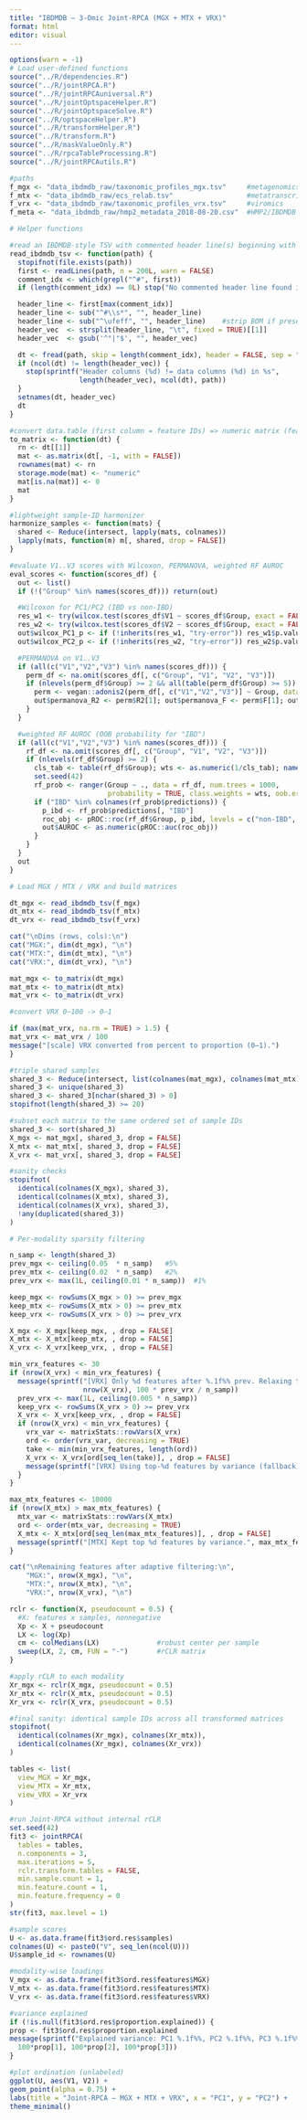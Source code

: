 ```yaml
---
title: "IBDMDB — 3-Omic Joint-RPCA (MGX + MTX + VRX)"
format: html
editor: visual
---
```


```r
options(warn = -1)
# Load user-defined functions
source("../R/dependencies.R")
source("../R/jointRPCA.R")
source("../R/jointRPCAuniversal.R")
source("../R/jointOptspaceHelper.R")
source("../R/jointOptspaceSolve.R")
source("../R/optspaceHelper.R")
source("../R/transformHelper.R")
source("../R/transform.R")
source("../R/maskValueOnly.R")
source("../R/rpcaTableProcessing.R")
source("../R/jointRPCAutils.R")

#paths
f_mgx <- "data_ibdmdb_raw/taxonomic_profiles_mgx.tsv"     #metagenomics
f_mtx <- "data_ibdmdb_raw/ecs_relab.tsv"                  #metatranscriptomics
f_vrx <- "data_ibdmdb_raw/taxonomic_profiles_vrx.tsv"     #viromics
f_meta <- "data_ibdmdb_raw/hmp2_metadata_2018-08-20.csv"  #HMP2/IBDMDB master metadata

# Helper functions

#read an IBDMDB-style TSV with commented header line(s) beginning with "#"
read_ibdmdb_tsv <- function(path) {
  stopifnot(file.exists(path))
  first <- readLines(path, n = 200L, warn = FALSE)
  comment_idx <- which(grepl("^#", first))
  if (length(comment_idx) == 0L) stop("No commented header line found in: ", path)

  header_line <- first[max(comment_idx)]
  header_line <- sub("^#\\s*", "", header_line)
  header_line <- sub("^\ufeff", "", header_line)    #strip BOM if present
  header_vec  <- strsplit(header_line, "\t", fixed = TRUE)[[1]]
  header_vec  <- gsub('^"|"$', "", header_vec)

  dt <- fread(path, skip = length(comment_idx), header = FALSE, sep = "\t", quote = "")
  if (ncol(dt) != length(header_vec)) {
    stop(sprintf("Header columns (%d) != data columns (%d) in %s",
                 length(header_vec), ncol(dt), path))
  }
  setnames(dt, header_vec)
  dt
}

#convert data.table (first column = feature IDs) => numeric matrix (features x samples)
to_matrix <- function(dt) {
  rn <- dt[[1]]
  mat <- as.matrix(dt[, -1, with = FALSE])
  rownames(mat) <- rn
  storage.mode(mat) <- "numeric"
  mat[is.na(mat)] <- 0
  mat
}

#lightweight sample-ID harmonizer
harmonize_samples <- function(mats) {
  shared <- Reduce(intersect, lapply(mats, colnames))
  lapply(mats, function(m) m[, shared, drop = FALSE])
}

#evaluate V1..V3 scores with Wilcoxon, PERMANOVA, weighted RF AUROC
eval_scores <- function(scores_df) {
  out <- list()
  if (!("Group" %in% names(scores_df))) return(out)

  #Wilcoxon for PC1/PC2 (IBD vs non-IBD)
  res_w1 <- try(wilcox.test(scores_df$V1 ~ scores_df$Group, exact = FALSE), silent = TRUE)
  res_w2 <- try(wilcox.test(scores_df$V2 ~ scores_df$Group, exact = FALSE), silent = TRUE)
  out$wilcox_PC1_p <- if (!inherits(res_w1, "try-error")) res_w1$p.value else NA_real_
  out$wilcox_PC2_p <- if (!inherits(res_w2, "try-error")) res_w2$p.value else NA_real_

  #PERMANOVA on V1..V3
  if (all(c("V1","V2","V3") %in% names(scores_df))) {
    perm_df <- na.omit(scores_df[, c("Group", "V1", "V2", "V3")])
    if (nlevels(perm_df$Group) >= 2 && all(table(perm_df$Group) >= 5)) {
      perm <- vegan::adonis2(perm_df[, c("V1","V2","V3")] ~ Group, data = perm_df, method = "euclidean")
      out$permanova_R2 <- perm$R2[1]; out$permanova_F <- perm$F[1]; out$permanova_p <- perm$`Pr(>F)`[1]
    }
  }

  #weighted RF AUROC (OOB probability for "IBD")
  if (all(c("V1","V2","V3") %in% names(scores_df))) {
    rf_df <- na.omit(scores_df[, c("Group", "V1", "V2", "V3")])
    if (nlevels(rf_df$Group) >= 2) {
      cls_tab <- table(rf_df$Group); wts <- as.numeric(1/cls_tab); names(wts) <- names(cls_tab)
      set.seed(42)
      rf_prob <- ranger(Group ~ ., data = rf_df, num.trees = 1000,
                        probability = TRUE, class.weights = wts, oob.error = TRUE)
      if ("IBD" %in% colnames(rf_prob$predictions)) {
        p_ibd <- rf_prob$predictions[, "IBD"]
        roc_obj <- pROC::roc(rf_df$Group, p_ibd, levels = c("non-IBD", "IBD"))
        out$AUROC <- as.numeric(pROC::auc(roc_obj))
      }
    }
  }
  out
}

# Load MGX / MTX / VRX and build matrices

dt_mgx <- read_ibdmdb_tsv(f_mgx)
dt_mtx <- read_ibdmdb_tsv(f_mtx)
dt_vrx <- read_ibdmdb_tsv(f_vrx)

cat("\nDims (rows, cols):\n")
cat("MGX:", dim(dt_mgx), "\n")
cat("MTX:", dim(dt_mtx), "\n")
cat("VRX:", dim(dt_vrx), "\n")

mat_mgx <- to_matrix(dt_mgx)
mat_mtx <- to_matrix(dt_mtx)
mat_vrx <- to_matrix(dt_vrx)

#convert VRX 0–100 -> 0–1

if (max(mat_vrx, na.rm = TRUE) > 1.5) {
mat_vrx <- mat_vrx / 100
message("[scale] VRX converted from percent to proportion (0–1).")
}

#triple shared samples
shared_3 <- Reduce(intersect, list(colnames(mat_mgx), colnames(mat_mtx), colnames(mat_vrx)))
shared_3 <- unique(shared_3)
shared_3 <- shared_3[nchar(shared_3) > 0]
stopifnot(length(shared_3) >= 20)

#subset each matrix to the same ordered set of sample IDs
shared_3 <- sort(shared_3)
X_mgx <- mat_mgx[, shared_3, drop = FALSE]
X_mtx <- mat_mtx[, shared_3, drop = FALSE]
X_vrx <- mat_vrx[, shared_3, drop = FALSE]

#sanity checks
stopifnot(
  identical(colnames(X_mgx), shared_3),
  identical(colnames(X_mtx), shared_3),
  identical(colnames(X_vrx), shared_3),
  !any(duplicated(shared_3))
)

# Per-modality sparsity filtering

n_samp <- length(shared_3)
prev_mgx <- ceiling(0.05  * n_samp)   #5%
prev_mtx <- ceiling(0.02  * n_samp)   #2%
prev_vrx <- max(1L, ceiling(0.01 * n_samp))  #1%

keep_mgx <- rowSums(X_mgx > 0) >= prev_mgx
keep_mtx <- rowSums(X_mtx > 0) >= prev_mtx
keep_vrx <- rowSums(X_vrx > 0) >= prev_vrx

X_mgx <- X_mgx[keep_mgx, , drop = FALSE]
X_mtx <- X_mtx[keep_mtx, , drop = FALSE]
X_vrx <- X_vrx[keep_vrx, , drop = FALSE]

min_vrx_features <- 30
if (nrow(X_vrx) < min_vrx_features) {
  message(sprintf("[VRX] Only %d features after %.1f%% prev. Relaxing to 0.5%%…",
                  nrow(X_vrx), 100 * prev_vrx / n_samp))
  prev_vrx <- max(1L, ceiling(0.005 * n_samp))
  keep_vrx <- rowSums(X_vrx > 0) >= prev_vrx
  X_vrx <- X_vrx[keep_vrx, , drop = FALSE]
  if (nrow(X_vrx) < min_vrx_features) {
    vrx_var <- matrixStats::rowVars(X_vrx)
    ord <- order(vrx_var, decreasing = TRUE)
    take <- min(min_vrx_features, length(ord))
    X_vrx <- X_vrx[ord[seq_len(take)], , drop = FALSE]
    message(sprintf("[VRX] Using top-%d features by variance (fallback).", take))
  }
}

max_mtx_features <- 10000
if (nrow(X_mtx) > max_mtx_features) {
  mtx_var <- matrixStats::rowVars(X_mtx)
  ord <- order(mtx_var, decreasing = TRUE)
  X_mtx <- X_mtx[ord[seq_len(max_mtx_features)], , drop = FALSE]
  message(sprintf("[MTX] Kept top %d features by variance.", max_mtx_features))
}

cat("\nRemaining features after adaptive filtering:\n",
    "MGX:", nrow(X_mgx), "\n",
    "MTX:", nrow(X_mtx), "\n",
    "VRX:", nrow(X_vrx), "\n")

rclr <- function(X, pseudocount = 0.5) {
  #X: features x samples, nonnegative
  Xp <- X + pseudocount
  LX <- log(Xp)
  cm <- colMedians(LX)              #robust center per sample
  sweep(LX, 2, cm, FUN = "-")       #rCLR matrix
}

#apply rCLR to each modality
Xr_mgx <- rclr(X_mgx, pseudocount = 0.5)
Xr_mtx <- rclr(X_mtx, pseudocount = 0.5)
Xr_vrx <- rclr(X_vrx, pseudocount = 0.5)

#final sanity: identical sample IDs across all transformed matrices
stopifnot(
  identical(colnames(Xr_mgx), colnames(Xr_mtx)),
  identical(colnames(Xr_mgx), colnames(Xr_vrx))
)

tables <- list(
  view_MGX = Xr_mgx,
  view_MTX = Xr_mtx,
  view_VRX = Xr_vrx
)

#run Joint-RPCA without internal rCLR
set.seed(42)
fit3 <- jointRPCA(
  tables = tables,
  n.components = 3,
  max.iterations = 5,
  rclr.transform.tables = FALSE,   
  min.sample.count = 1,
  min.feature.count = 1,
  min.feature.frequency = 0
)
str(fit3, max.level = 1)

#sample scores
U <- as.data.frame(fit3$ord.res$samples)
colnames(U) <- paste0("V", seq_len(ncol(U)))
U$sample_id <- rownames(U)

#modality-wise loadings
V_mgx <- as.data.frame(fit3$ord.res$features$MGX)
V_mtx <- as.data.frame(fit3$ord.res$features$MTX)
V_vrx <- as.data.frame(fit3$ord.res$features$VRX)

#variance explained
if (!is.null(fit3$ord.res$proportion.explained)) {
prop <- fit3$ord.res$proportion.explained
message(sprintf("Explained variance: PC1 %.1f%%, PC2 %.1f%%, PC3 %.1f%%",
  100*prop[1], 100*prop[2], 100*prop[3]))
}

#plot ordination (unlabeled)
ggplot(U, aes(V1, V2)) +
geom_point(alpha = 0.75) +
labs(title = "Joint-RPCA — MGX + MTX + VRX", x = "PC1", y = "PC2") +
theme_minimal()

```
